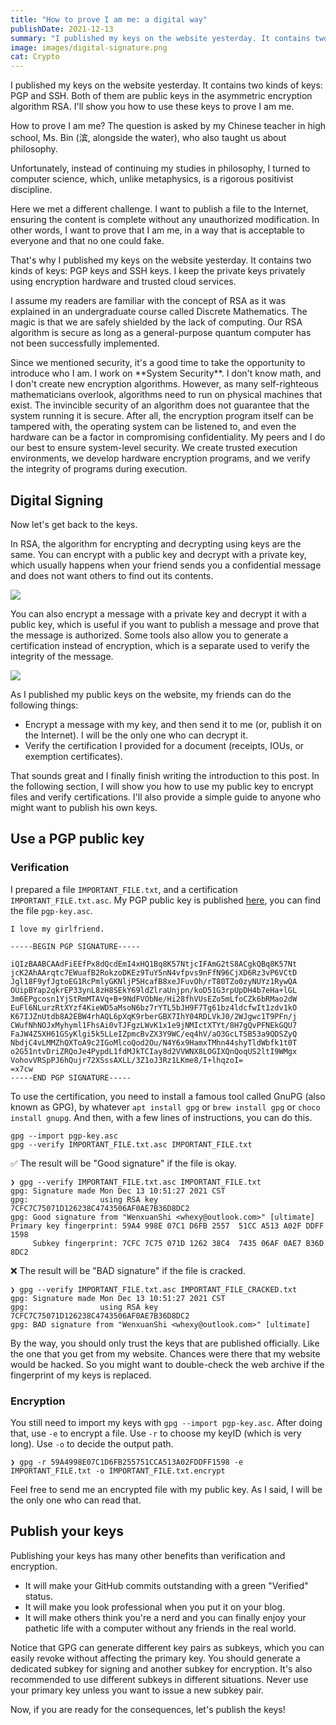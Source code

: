 ```yaml
---
title: "How to prove I am me: a digital way"
publishDate: 2021-12-13
summary: "I published my keys on the website yesterday. It contains two kinds of keys: PGP and SSH. Both of them are public keys in the asymmetric encryption algorithm RSA. I'll show you how to use these keys to prove I am me."
image: images/digital-signature.png
cat: Crypto
---
```


I published my keys on the website yesterday. It contains two kinds of keys: PGP and SSH. Both of them are public keys in the asymmetric encryption algorithm RSA. I'll show you how to use these keys to prove I am me.

How to prove I am me? The question is asked by my Chinese teacher in high school, Ms. Bin (滨, alongside the water), who also taught us about philosophy.

<Dialog>
  You may have heard about Descartes' basic axiom "Cogito ergo sum" (I
  think, therefore I am), which I believe is the best answer.
</Dialog>

Unfortunately, instead of continuing my studies in philosophy, I turned to computer science, which, unlike metaphysics, is a rigorous positivist discipline.

Here we met a different challenge. I want to publish a file to the Internet, ensuring the content is complete without any unauthorized modification. In other words, I want to prove that I am me, in a way that is acceptable to everyone and that no one could fake.

That's why I published my keys on the website yesterday. It contains two kinds of keys: PGP keys and SSH keys. I keep the private keys privately using encryption hardware and trusted cloud services.

I assume my readers are familiar with the concept of RSA as it was explained in an undergraduate course called Discrete Mathematics. The magic is that we are safely shielded by the lack of computing. Our RSA algorithm is secure as long as a general-purpose quantum computer has not been successfully implemented.

<Callout icon="👨🏻‍💻" title="I am Iron Man, not Jarvis">
  Since we mentioned security, it's a good time to take the
  opportunity to introduce who I am. I work on **System Security**. I
  don't know math, and I don't create new encryption algorithms.
  However, as many self-righteous mathematicians overlook, algorithms
  need to run on physical machines that exist. The invincible security
  of an algorithm does not guarantee that the system running it is
  secure. After all, the encryption program itself can be tampered
  with, the operating system can be listened to, and even the hardware
  can be a factor in compromising confidentiality. My peers and I do
  our best to ensure system-level security. We create trusted
  execution environments, we develop hardware encryption programs, and
  we verify the integrity of programs during execution.
</Callout>

## Digital Signing

Now let's get back to the keys.

In RSA, the algorithm for encrypting and decrypting using keys are the same. You can encrypt with a public key and decrypt with a private key, which usually happens when your friend sends you a confidential message and does not want others to find out its contents.

![](images/keys001.png)

You can also encrypt a message with a private key and decrypt it with a public key, which is useful if you want to publish a message and prove that the message is authorized. Some tools also allow you to generate a certification instead of encryption, which is a separate used to verify the integrity of the message.

![](images/keys002.png)

As I published my public keys on the website, my friends can do the following things:

- Encrypt a message with my key, and then send it to me (or, publish it on the Internet). I will be the only one who can decrypt it.
- Verify the certification I provided for a document (receipts, IOUs, or exemption certificates).

That sounds great and I finally finish writing the introduction to this post. In the following section, I will show you how to use my public key to encrypt files and verify certifications. I'll also provide a simple guide to anyone who might want to publish his own keys.

## Use a PGP public key

### Verification

I prepared a file `IMPORTANT_FILE.txt`, and a certification `IMPORTANT_FILE.txt.asc`. My PGP public key is published [here](https://www.whexy.com/keys), you can find the file `pgp-key.asc`.

```plain
I love my girlfriend.
```

```plain
-----BEGIN PGP SIGNATURE-----

iQIzBAABCAAdFiEEfPx8dQcdEmI4xHQ1Bq8K57NtjcIFAmG2tS8ACgkQBq8K57Nt
jcK2AhAArqtc7EWuafB2RokzoDKEz9TuY5nN4vfpvs9nFfN96CjXD6Rz3vP6VCtD
Jgl18F9yfJgtoEG1RcPmlyGKNljP5HcafB8xeJFuvOh/rT80TZo0zyNUYz1RywQA
OUipBYap2qkrEP33ynL8zH8SEkY69ldZlraUnjpn/koD51G3rpUpDH4b7eHa+lGL
3m6EPgcosn1YjStRmMTAVq+B+9NdFVObNe/Hi28fhVUsEZo5mLfoCZk6bRMao2dW
EuFl6NLurzRtXYzf4KieWD5aMsoN6bz7rYTL5bJH9F7Tg61bz4ldcfwIt1zdv1kO
K67IJZnUtdb8A2EBW4rhAQL6pXqK9rberGBX7IhY04RDLVkJ0/2WJgwc1T9PFn/j
CWufNhNOJxMyhyml1FhsAi0vTJFgzLWvK1x1e9jNMIctXTYt/8H7gQvPFNEkGQU7
FaJW4Z5XH61GSyKlgi5k5LLeIZpmcBvZX3Y9WC/eq4hV/aO3GcLTSB53a9QDSZyQ
NbdjC4vLMMZhQXToA9c2IGoMlcoQod2Ou/N4Y6x9HamxTMhn44shyTldWbfk1t0T
o2G51ntvDriZRQoJe4PypdL1fdMJkTCIay8d2VVWNX8LOGIXQnQoqUS2ltI9WMgx
VohovVRSpPJ6hQujr72XSssAXLL/3Z1oJ3Rz1LKme8/I+lhqzoI=
=x7cw
-----END PGP SIGNATURE-----

```

To use the certification, you need to install a famous tool called GnuPG (also known as GPG), by whatever `apt install gpg` or `brew install gpg` or `choco install gnupg`. And then, with a few lines of instructions, you can do this.

```shell
gpg --import pgp-key.asc
gpg --verify IMPORTANT_FILE.txt.asc IMPORTANT_FILE.txt
```

✅ The result will be "Good signature" if the file is okay.

```
❯ gpg --verify IMPORTANT_FILE.txt.asc IMPORTANT_FILE.txt
gpg: Signature made Mon Dec 13 10:51:27 2021 CST
gpg:                using RSA key 7CFC7C75071D126238C4743506AF0AE7B36D8DC2
gpg: Good signature from "WenxuanShi <whexy@outlook.com>" [ultimate]
Primary key fingerprint: 59A4 998E 07C1 D6FB 2557  51CC A513 A02F DDFF 1598
     Subkey fingerprint: 7CFC 7C75 071D 1262 38C4  7435 06AF 0AE7 B36D 8DC2
```

❌ The result will be "BAD signature" if the file is cracked.

```
❯ gpg --verify IMPORTANT_FILE.txt.asc IMPORTANT_FILE_CRACKED.txt
gpg: Signature made Mon Dec 13 10:51:27 2021 CST
gpg:                using RSA key 7CFC7C75071D126238C4743506AF0AE7B36D8DC2
gpg: BAD signature from "WenxuanShi <whexy@outlook.com>" [ultimate]
```

By the way, you should only trust the keys that are published officially. Like the one that you get from my website. Chances were there that my website would be hacked. So you might want to double-check the web archive if the fingerprint of my keys is replaced.

### Encryption

You still need to import my keys with `gpg --import pgp-key.asc`. After doing that, use `-e` to encrypt a file. Use `-r` to choose my keyID (which is very long). Use `-o` to decide the output path.

```shell
❯ gpg -r 59A4998E07C1D6FB255751CCA513A02FDDFF1598 -e IMPORTANT_FILE.txt -o IMPORTANT_FILE.txt.encrypt
```

Feel free to send me an encrypted file with my public key. As I said, I will be the only one who can read that.

## Publish your keys

Publishing your keys has many other benefits than verification and encryption.

- It will make your GitHub commits outstanding with a green "Verified" status.
- It will make you look professional when you put it on your blog.
- It will make others think you're a nerd and you can finally enjoy your pathetic life with a computer without any friends in the real world.

Notice that GPG can generate different key pairs as subkeys, which you can easily revoke without affecting the primary key. You should generate a dedicated subkey for signing and another subkey for encryption. It's also recommended to use different subkeys in different situations. Never use your primary key unless you want to issue a new subkey pair.

Now, if you are ready for the consequences, let's publish the keys!
